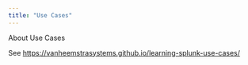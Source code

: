 ```yaml
---
title: "Use Cases"
---
```


About Use Cases

See <https://vanheemstrasystems.github.io/learning-splunk-use-cases/>